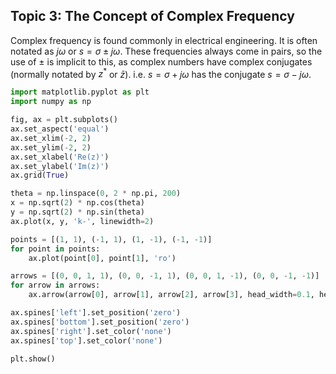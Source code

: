 ::: {#topic3}
## Topic 3: The Concept of Complex Frequency

Complex frequency is found commonly in electrical engineering. It is often notated as $j\omega$ or $s = \sigma \pm j\omega$. These frequencies always come in pairs, so the use of $\pm$ is implicit to this, as complex numbers have complex conjugates (normally notated by $z^*$ or $\bar{z}$). i.e. $s = \sigma + j\omega$ has the conjugate $s=\sigma - j\omega$.
```python
import matplotlib.pyplot as plt
import numpy as np

fig, ax = plt.subplots()
ax.set_aspect('equal')
ax.set_xlim(-2, 2)
ax.set_ylim(-2, 2)
ax.set_xlabel('Re(z)')
ax.set_ylabel('Im(z)')
ax.grid(True)

theta = np.linspace(0, 2 * np.pi, 200)
x = np.sqrt(2) * np.cos(theta)
y = np.sqrt(2) * np.sin(theta)
ax.plot(x, y, 'k-', linewidth=2)

points = [(1, 1), (-1, 1), (1, -1), (-1, -1)]
for point in points:
    ax.plot(point[0], point[1], 'ro')

arrows = [(0, 0, 1, 1), (0, 0, -1, 1), (0, 0, 1, -1), (0, 0, -1, -1)]
for arrow in arrows:
    ax.arrow(arrow[0], arrow[1], arrow[2], arrow[3], head_width=0.1, head_length=0.1, fc='black', ec='black')

ax.spines['left'].set_position('zero')
ax.spines['bottom'].set_position('zero')
ax.spines['right'].set_color('none')
ax.spines['top'].set_color('none')

plt.show()
```

:::